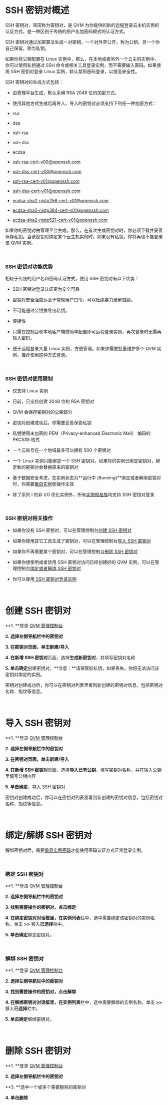 <a id="step05"></a>
# **SSH 密钥对概述**

SSH 密钥对，常简称为密钥对，是 QVM 为你提供的新的远程登录云主机实例的认证方式，是一种区别于传统的用户名加密码模式的认证方式。

SSH 密钥对通过加密算法生成一对密钥，一个对外界公开，称为公钥，另一个你自己保留，称为私钥。

如果你将公钥配置在 Linux 实例中，那么，在本地或者另外一个云主机实例中，你可以使用私钥通过 SSH 命令或相关工具登录实例，而不需要输入密码。如果使用 SSH 密钥对登录 Linux 实例，默认禁用密码登录，以提高安全性。

SSH 密钥对的生成方式包括：

- 由管理平台生成，默认采用 RSA 2048 位的加密方式。

- 使用其他方式生成后再导入，导入的密钥对必须支持下列任一种加密方式：
 - rsa
 
 - dsa
 
 - ssh-rsa
 
 - ssh-dss
 
 - ecdsa
 
 - ssh-rsa-cert-v00@openssh.com
 
 - ssh-dss-cert-v00@openssh.com
 
 - ssh-rsa-cert-v01@openssh.com
 
 - ssh-dss-cert-v01@openssh.com
 
 - ecdsa-sha2-nistp256-cert-v01@openssh.com
 
 - ecdsa-sha2-nistp384-cert-v01@openssh.com
 
 - ecdsa-sha2-nistp521-cert-v01@openssh.com
 
如果你的密钥对由管理平台生成，那么，在首次生成密钥对时，你必须下载并妥善保存私钥。当该密钥对绑定某个云主机实例时，如果没有私钥，你将再也不能登录该 QVM 实例。

<br>

<a id="step051"></a>
### **SSH 密钥对功能优势**

相较于传统的用户名和密码认证方式，使用 SSH 密钥对有以下优势：

- SSH 密钥对登录认证更为安全可靠

 - 密钥对安全强度远高于常规用户口令，可以杜绝暴力破解威胁。

 - 不可能通过公钥推导出私钥。

- 便捷性

 - 只需在控制台和本地客户端做简单配置即可远程登录实例，再次登录时无需再输入密码。

 - 便于远程登录大量 Linux 实例，方便管理。如果你需要批量维护多个 QVM 实例，推荐使用这种方式登录。

<br>

<a id="step052"></a>
### **SSH 密钥对使用限制**

- 仅支持 Linux 实例

- 目前，只支持创建 2048 位的 RSA 密钥对

- QVM 会保存密钥对的公钥部分

- 密钥对创建成功后，你需要妥善保管私钥

- 私钥使用未加密的 PEM（Privacy-enhanced Electronic Mail） 编码的 PKCS#8 格式

- 一个云账号在一个地域最多可以拥有 500 个密钥对

- 一个 Linux 实例只能绑定一个 SSH 密钥对。如果你的实例已绑定密钥对，绑定新的密钥对会替换原来的密钥对

- 基于数据安全考虑，在实例状态为**运行中 (Running)**绑定或者解绑密钥对时，你需要[重启实例](https://developer.qiniu.com/qvm/manual/4298/qvm-instance-management#4)使操作生效

- 除了系列 I 的非 I/O 优化实例外，所有[实例规格族](https://developer.qiniu.com/qvm/manual/qvm-instance-family)均支持 SSH 密钥对登录

<br>

<a id="step053"></a>
### **SSH 密钥对相关操作**

- 如果你没有 SSH 密钥对，可以在管理控制台[创建 SSH 密钥对](https://developer.qiniu.com/qvm/manual/qvm-key#1)

- 如果你使用其它工具生成了密钥对，可以在管理控制台[导入 SSH 密钥对](https://developer.qiniu.com/qvm/manual/qvm-key#2)

- 如果你不再需要某个密钥对，可以在管理控制台[删除 SSH 密钥对](https://developer.qiniu.com/qvm/manual/qvm-key#4)

- 如果你想使用或者禁用 SSH 密钥对访问已经创建好的 QVM 实例，可以在管理控制台[绑定或者解绑 SSH 密钥对](https://developer.qiniu.com/qvm/manual/qvm-key#3)

- 你可以使用[ SSH 密钥对登录实例](https://developer.qiniu.com/qvm/manual/4232/qvm-key)

<br>

<a id="step01"></a>
# **创建 SSH 密钥对**

**1. **登录 [QVM 管理控制台](https://portal.qiniu.com/qvm/instance)

**2. **选择左侧导航栏中的**密钥对**

**3. **在密钥对页面，单击**新建/导入**

**4. **在**新增 SSH 密钥对**页面，选择**生成新密钥对**，并填写密钥对名称

**5. **单击**确定**创建密钥对。**注意：**请保管好私钥，如果丢失，你将无法访问该密钥对绑定的实例。

密钥对创建成功后，你可以在密钥对列表里看到新创建的密钥对信息，包括密钥对名称、指纹等信息。

<br>

<a id="step02"></a>
# **导入 SSH 密钥对**

**1. **登录 [QVM 管理控制台](https://portal.qiniu.com/qvm/instance)

**2. **选择左侧导航栏中的**密钥对**

**3. **在密钥对页面，单击**新建/导入**

**4. **在**新增 SSH 密钥对**页面，选择**导入已有公钥**，填写密钥对名称，并在输入公钥里填写公钥内容

**5. **单击**确定**，导入 SSH 密钥对

密钥对创建成功后，你可以在密钥对列表里看到新创建的密钥对信息，包括密钥对名称、指纹等信息。

<br>

<a id="step03"></a>
# **绑定/解绑 SSH 密钥对**

解绑密钥对后，需要[重置实例密码](https://developer.qiniu.com/qvm/manual/qvm-instance#2)才能使用密码认证方式正常登录实例。

<br>

<a id="step031"></a>
### **绑定 SSH 密钥对**

**1. **登录 [QVM 管理控制台](https://portal.qiniu.com/qvm/instance)

**2. **选择左侧导航栏中的**密钥对**

**3. **找到需要操作的密钥对，点击**绑定**

**4. **在绑定密钥对对话框里，在**实例列表**栏中，选中需要绑定该密钥对的实例名称，单击 **>>** 移入**已选择**栏中。

**5. **单击**确定**绑定密钥对。

<br>

<a id="step032"></a>
### **解绑 SSH 密钥对**

**1. **登录 [QVM 管理控制台](https://portal.qiniu.com/qvm/instance)

**2. **选择左侧导航栏中的**密钥对**

**3. **找到需要操作的密钥对，点击**解绑**

**4. **在解绑密钥对对话框里，在**实例列表**栏中，选中需要解绑的实例名称，单击 **>>** 移入**已选择**栏中。

**5. **单击**确定**解绑密钥对。

<br>

<a id="step04"></a>
# **删除 SSH 密钥对**

**1. **登录 [QVM 管理控制台](https://portal.qiniu.com/qvm/instance)

**2. **选择左侧导航栏中的**密钥对**

**3. **选中一个或多个需要删除的密钥对

**4. **单击**删除**
